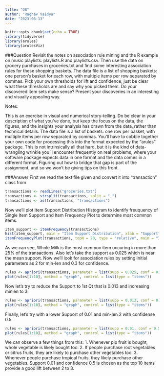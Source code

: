 ```yaml
---
title: "Q8"
author: "Raghav Vaidya"
date: "2023-08-13"
---
```


```r
knitr::opts_chunk$set(echo = TRUE)
library(tidyverse)
library(arules)
library(arulesViz)
```

###Question
Revisit the notes on association rule mining and the R example on music playlists: playlists.R and playlists.csv. Then use the data on grocery purchases in groceries.txt and find some interesting association rules for these shopping baskets. The data file is a list of shopping baskets: one person's basket for each row, with multiple items per row separated by commas. Pick your own thresholds for lift and confidence; just be clear what these thresholds are and say why you picked them. Do your discovered item sets make sense? Present your discoveries in an interesting and visually appealing way.

Notes:

This is an exercise in visual and numerical story-telling. Do be clear in your description of what you've done, but keep the focus on the data, the figures, and the insights your analysis has drawn from the data, rather than technical details.
The data file is a list of baskets: one row per basket, with multiple items per row separated by commas. You'll have to cobble together your own code for processing this into the format expected by the "arules" package. This is not intrinsically all that hard, but it is the kind of data-wrangling wrinkle you'll encounter frequently on real problems, where your software package expects data in one format and the data comes in a different format. Figuring out how to bridge that gap is part of the assignment, and so we won't be giving tips on this front.

###Answer
First we read the text file given and convert it into "transaction" class from
```r
transactions <- readLines("groceries.txt")
transactions <- strsplit(transactions, split = ",")
transactions <- as(transactions, "transactions")
```
Now we'll plot Item Support Distribution Histogram to identify freuquency of Single Item Support and Item Frequency Plot to determine most common items. 
```r
item_support <- itemFrequency(transactions)
hist(item_support, main = "Item Support Distribution", xlab = "Support")
itemFrequencyPlot(transactions, topN = 20, type = "relative", main = "Item Frequency Plot")
```
As we can see, Whole Milk is the most common item occuring in more than 25% of the transactions. Also let's take the support as 0.025 which is near the mean support. Now we'll look for association rules by setting initial parameters as 2 for min-len and 0.3 for confidence.
```r
rules <- apriori(transactions, parameter = list(supp = 0.025, conf = 0.3, target = "rules", minlen = 2))
plot(rules[1:10], method = "graph", control = list(type = "items"))
```
Now let's try to reduce the Support to 1st Qt that is 0.013 and increasing minlen to 3.
```r
rules <- apriori(transactions, parameter = list(supp = 0.013, conf = 0.4, target = "rules", minlen = 3))
plot(rules[1:10], method = "graph", control = list(type = "items"))
```
Finally, let's try with a lower Support of 0.01 and min-len 2 with confidense 0.5.
```r
rules <- apriori(transactions, parameter = list(supp = 0.01, conf = 0.5, target = "rules", minlen = 2))
plot(rules[1:10], method = "graph", control = list(type = "items"))
```
We can observe a few things from this:
1. Whenever pip fruit is bought, whole vegetable is likely bought too.
2. If people purchase root vegetables or citrus fruits, they are likely to purchase other vegetables too.
3. Whenever people purchase tropical fruits, they likely purchase other vegetables.
Support 0.01 and confidence 0.5 is chosen as the top 10 items provide a good lift between 2 to 3.

